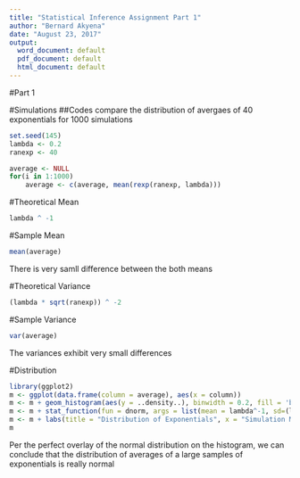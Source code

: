---
title: "Statistical Inference Assignment Part 1"
author: "Bernard Akyena"
date: "August 23, 2017"
output:
  word_document: default
  pdf_document: default
  html_document: default
---

#Part 1

#Simulations
##Codes compare the distribution of avergaes of 40 exponentials for 1000 simulations

```{r echo = TRUE}

set.seed(145)
lambda <- 0.2
ranexp <- 40

average <- NULL
for(i in 1:1000)
    average <- c(average, mean(rexp(ranexp, lambda)))
```


#Theoretical Mean

```{r echo = TRUE}
lambda ^ -1
```

#Sample Mean

```{r echo = TRUE}
mean(average)
```
There is very samll difference between the both means


#Theoretical Variance

```{r echo = TRUE}
(lambda * sqrt(ranexp)) ^ -2
```


#Sample Variance

```{r echo = TRUE}
var(average)
```
 The variances exhibit very small differences
 
 
#Distribution

```{r echo = TRUE}
library(ggplot2)
m <- ggplot(data.frame(column = average), aes(x = column))
m <- m + geom_histogram(aes(y = ..density..), binwidth = 0.2, fill = 'blue', color = 'black')
m <- m + stat_function(fun = dnorm, args = list(mean = lambda^-1, sd=(lambda*sqrt(ranexp))^-1), size=2)
m <- m + labs(title = "Distribution of Exponentials", x = "Simulation Means", y = "Density")
m
```
Per the perfect overlay of the normal distribution on the histogram, we can conclude that the distribution of averages
of a large samples of exponentials is really normal
